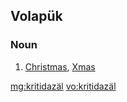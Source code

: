 ==Volapük==

===Noun===
{{head|vo|noun}}

# [[Christmas]], [[Xmas]]

[[mg:kritidazäl]]
[[vo:kritidazäl]]